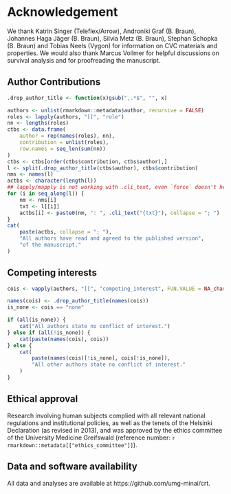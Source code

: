 # Acknowledgement

We thank Katrin Singer (Teleflex/Arrow), Androniki Graf (B. Braun), Johannes Haga Jäger (B. Braun), Silvia Metz (B. Braun), Stephan Schopka (B. Braun) and Tobias Neels (Vygon) for information on CVC materials and properties.
We would also thank Marcus Vollmer for helpful discussions on survival analysis and for proofreading the manuscript.

## Author Contributions

```r
.drop_author_title <- function(x)gsub(",.*$", "", x)

authors <- unlist(rmarkdown::metadata$author, recursive = FALSE)
roles <- lapply(authors, "[[", "role")
nn <- lengths(roles)
ctbs <- data.frame(
    author = rep(names(roles), nn),
    contribution = unlist(roles),
    row.names = seq_len(sum(nn))
)
ctbs <- ctbs[order(ctbs$contribution, ctbs$author),]
l <- split(.drop_author_title(ctbs$author), ctbs$contribution)
nms <- names(l)
actbs <- character(length(l))
## lapply/mapply is not working with .cli_text, even `force` doesn't help
for (i in seq_along(l)) {
    nm <- nms[i]
    txt <- l[[i]]
    actbs[i] <- paste0(nm, ": ", .cli_text("{txt}"), collapse = "; ")
}
cat(
    paste(actbs, collapse = "; "),
    "All authors have read and agreed to the published version",
    "of the manuscript."
)
```

## Competing interests

```r
cois <- vapply(authors, "[[", "competing_interest", FUN.VALUE = NA_character_)

names(cois) <- .drop_author_title(names(cois))
is_none <- cois == "none"

if (all(is_none)) {
    cat("All authors state no conflict of interest.")
} else if (all(!is_none)) {
    cat(paste(names(cois), cois))
} else {
    cat(
        paste(names(cois)[!is_none], cois[!is_none]),
        "All other authors state no conflict of interest."
    )
}
```

## Ethical approval

Research involving human subjects complied with all relevant national regulations and institutional policies, as well as the tenets of the Helsinki Declaration (as revised in 2013), and was approved by the ethics committee of the University Medicine Greifswald
(reference number: `r rmarkdown::metadata[["ethics_committee"]]`).

## Data and software availability

All data and analyses are available at https://github.com/umg-minai/crt.
